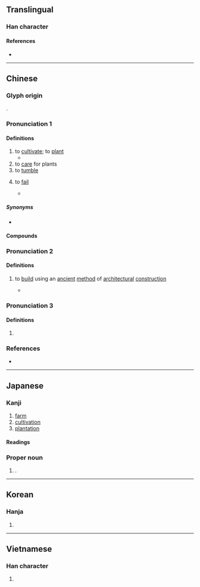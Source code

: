 {{character info}}
==Translingual==
{{Han stroke|[[File:栽 - U+0683D - KanjiVG stroke order.svg]]}}

===Han character===
{{Han char|rn=75|rad=木|as=06|sn=10|four=43950|canj=JID|ids=⿹[[𢦏]][[木]]}}

====References====
* {{Han ref|kx=0524.120|dkj=14750|dj=0913.040|hdz=21193.060|uh=683D|ud=26685|bh=AEE2|bd=44770}}

----

==Chinese==
{{zh-forms}}

===Glyph origin===
{{Han etym}}
{{Han compound|木|𢦏|c1=s|c2=p|ls=psc}}.

===Pronunciation 1===
{{zh-pron
|m=zāi
|m-s=zai1
|c=zoi1
|h=pfs=châi;gd=zai1
|g=zai1
|md=căi
|mn=chai
|mn-t=zai1
|mc=1
|oc=1,1
|ma=
|cat=v
}}

====Definitions====
{{zh-hanzi}}

# to [[cultivate]]; to [[plant]]
#* {{zh-x|山 上 多 栽 樹，等於 修 水庫。雨 多 它 能 吞，雨 少 它 能 吐{tǔ}。|'''Planting''' more trees on mountains is akin to building reservoirs. If there's much rain they can take it in, if there's little rain they can dispense.|ref='''2004''', {{lang|zh|普通话水平测试实施纲要}}, {{ISBN|7-100-03996-7}} {{OCLC|992408524}}}}
# to [[care]] for plants
# to [[tumble]]
# {{lb|zh|by extension}} to [[fail]]
#* {{zh-x|@17 號 在 ^韓國 栽 了，她 的 地方 空{kòng} 出來 了，你 今後 的 編號 就是 @17 號，住 進 她 曾經 住 的 房間。|Number 17 '''failed''' in South Korea, and her place has been emptied. Your number has been changed to 17, and you will now occupy the room where she had lived. |ref='''2017''' June 22, {{lang|zh|刘建平}} (Liu Jianping), {{lang|zh|《走私“骡子”》}}, in {{lang|zh|《故事会》}}, {{ISSN|0257-0238}}, issue 634, page 72}}

=====Synonyms=====
* {{sense|to cultivate}}
{{zh-syn-saurus|種植}}

====Compounds====
{{zh-der|倒栽蔥|抑制栽培|栽觔斗|水耕栽培|無土栽培|栽植|栽培植物|接替栽培|栽絨|礫耕栽培|栽子|栽種|栽秧|栽人|栽贓|栽培|栽跟頭|栽排|盆栽|花栽子|糊仔栽培|買物栽贓|輪栽}}

===Pronunciation 2===
{{zh-pron
|m=zài
|mc=2
|oc=n,2
|cat=v
}}

====Definitions====
{{zh-hanzi}}

# {{zh-obsolete}} to [[build]] using an [[ancient]] [[method]] of [[architectural]] [[construction]]
#* {{zh-x|里 而 栽{zài}，廣 丈，高 倍|He raised a mound at the distance of a li, 10 cubits thick, and twice as many in height|ref=Zuozhuan}}

===Pronunciation 3===
{{zh-pron
|m-s=zuai1
|cat=
}}

====Definitions====
{{zh-hanzi}}

# {{zh-only|栽瞌睡|dot=,}} {{zh-alt-form|跩瞌睡|nocap=1}}

===References===
* {{R:yue:Hanzi}}

{{zh-cat|Intermediate}}

----

==Japanese==

===Kanji===
{{ja-kanji|grade=c|rs=木06}}

# [[farm]]
# [[cultivation]]
# [[plantation]]

====Readings====
{{ja-readings
|goon=さい
|kanon=さい
|kun=う-える<う-ゑる
}}

===Proper noun===
{{ja-pos|proper|さい}}

# {{surname|ja|sort=さい|nodot=1}}.

----

==Korean==

===Hanja===
{{ko-hanja|hangeul=재|eumhun=|rv=jae|mr=chae|y=cay}}

# {{rfdef|ko|sort=木06}}

----

==Vietnamese==

===Han character===
{{vi-readings|reading=tài, trài|rs=木06}}

# {{rfdef|vi}}